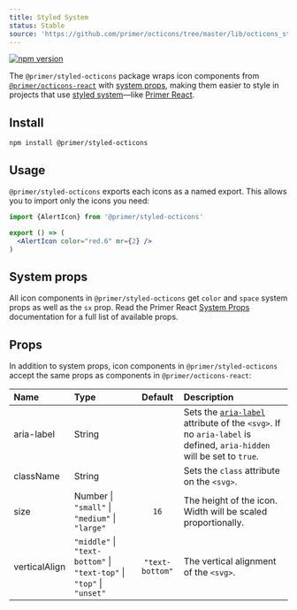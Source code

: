 ```yaml
---
title: Styled System
status: Stable 
source: 'https://github.com/primer/octicons/tree/master/lib/octicons_styled'
---
```


[![npm version](https://img.shields.io/npm/v/@primer/styled-octicons.svg)](https://www.npmjs.org/package/@primer/styled-octicons)

The `@primer/styled-octicons` package wraps icon components from [`@primer/octicons-react`](/packages/react) with [system props](https://primer.style/components/system-props), making them easier to style in projects that use [styled system](https://styled-system.com/)—like [Primer React](https://primer.style/components).

## Install

```shell
npm install @primer/styled-octicons
```

## Usage

`@primer/styled-octicons`  exports each icons as a named export. This allows you to import only the icons you need:

```jsx
import {AlertIcon} from '@primer/styled-octicons'

export () => (
  <AlertIcon color="red.6" mr={2} />
)
```

## System props

All icon components in `@primer/styled-octicons` get `color` and `space` system props as well as the `sx` prop. Read the Primer React [System Props](https://primer.style/components/system-props) documentation for a full list of available props.


## Props

In addition to system props, icon components in `@primer/styled-octicons` accept the same props as components in `@primer/octicons-react`:

| Name | Type | Default | Description |
| :- | :- | :-: | :- |
| aria-label | String | | Sets the [`aria-label`](https://developer.mozilla.org/en-US/docs/Web/Accessibility/ARIA/ARIA_Techniques/Using_the_aria-label_attribute) attribute of the `<svg>`. If no `aria-label` is defined, `aria-hidden` will be set to `true`.  |
| className | String | | Sets the `class` attribute on the `<svg>`. |
| size | Number \| `"small"` \| `"medium"` \| `"large"` | `16` | The height of the icon. Width will be scaled proportionally. |
| verticalAlign | `"middle"` \| `"text-bottom"` \| `"text-top"` \| `"top"` \| `"unset"` | `"text-bottom"` | The vertical alignment of the `<svg>`. |

